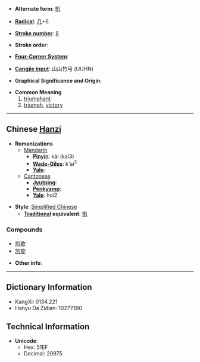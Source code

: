 * '''Alternate form''': [[凱]]

* '''[[Wiktionary:Chinese radical index| Radical]]''': [[Wiktionary:Chinese radical index 几|几]]+6

* '''[[Wiktionary:Chinese total strokes index|Stroke number]]''': [[Wiktionary:Chinese total strokes index 8|8]]

* '''Stroke order''': 

* '''[[Wiktionary:Chinese four corner index|Four-Corner System]]''': 

* '''[[Wiktionary:Chinese Cangjie index|Cangjie input]]''': 山山竹弓 (UUHN)

* '''Graphical Significance and Origin''': 

* '''Common Meaning'''
*# [[triumphant]]
*# [[triumph]], [[victory]]


----

== Chinese [[Hanzi]] ==

* '''Romanizations'''
** [[Mandarin]]
*** '''[[Pinyin]]''': kǎi (kai3)
*** '''[[Wade-Giles]]''': k'ai<sup>3</sup>
*** '''[[Yale]]''': 
**[[Cantonese]]
***'''[[Jyutping]]''':
***'''[[Penkyamp]]''': 
***'''[[Yale]]''': hoi2

* '''Style''': [[Simplified Chinese]] 
** '''[[Traditional Chinese|Traditional]] equivalent''': [[凱]]

===Compounds===
*[[凯歌]]
*[[凯旋]]

* '''Other info''': 

----

== Dictionary Information ==

* KangXi: 0134.221
* Hanyu Da Zidian: 10277.190

== Technical Information ==

* '''Unicode''':
** Hex: 51EF
** Decimal: 20975